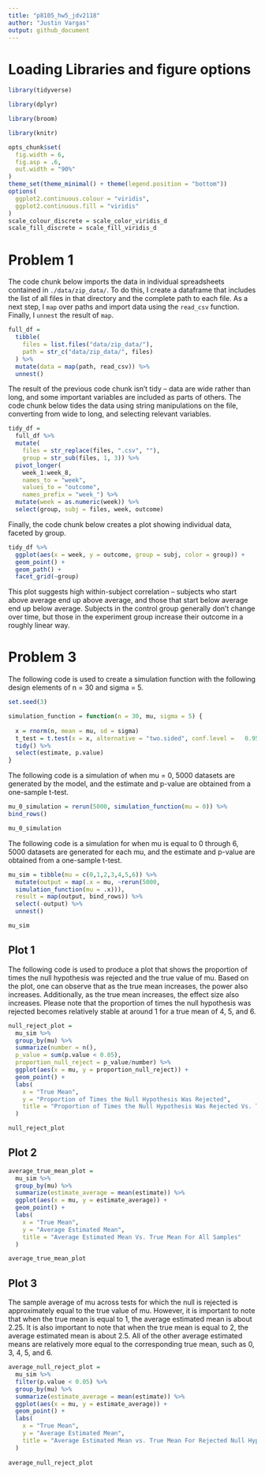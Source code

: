 ```yaml
---
title: "p8105_hw5_jdv2118"
author: "Justin Vargas"
output: github_document
---
```

# Loading Libraries and figure options

```r

library(tidyverse)

library(dplyr)

library(broom)

library(knitr)

opts_chunk$set(
  fig.width = 6,
  fig.asp = .6,
  out.width = "90%"
)
theme_set(theme_minimal() + theme(legend.position = "bottom"))
options(
  ggplot2.continuous.colour = "viridis",
  ggplot2.continuous.fill = "viridis"
)
scale_colour_discrete = scale_color_viridis_d
scale_fill_discrete = scale_fill_viridis_d
```

# Problem 1

The code chunk below imports the data in individual spreadsheets contained in `./data/zip_data/`. To do this, I create a dataframe that includes the list of all files in that directory and the complete path to each file. As a next step, I `map` over paths and import data using the `read_csv` function. Finally, I `unnest` the result of `map`.

```r
full_df = 
  tibble(
    files = list.files("data/zip_data/"),
    path = str_c("data/zip_data/", files)
  ) %>% 
  mutate(data = map(path, read_csv)) %>% 
  unnest()
```

The result of the previous code chunk isn't tidy -- data are wide rather than long, and some important variables are included as parts of others. The code chunk below tides the data using string manipulations on the file, converting from wide to long, and selecting relevant variables. 

```r
tidy_df = 
  full_df %>% 
  mutate(
    files = str_replace(files, ".csv", ""),
    group = str_sub(files, 1, 3)) %>% 
  pivot_longer(
    week_1:week_8,
    names_to = "week",
    values_to = "outcome",
    names_prefix = "week_") %>% 
  mutate(week = as.numeric(week)) %>% 
  select(group, subj = files, week, outcome)
```

Finally, the code chunk below creates a plot showing individual data, faceted by group. 

```r
tidy_df %>% 
  ggplot(aes(x = week, y = outcome, group = subj, color = group)) + 
  geom_point() + 
  geom_path() + 
  facet_grid(~group)
```

This plot suggests high within-subject correlation -- subjects who start above average end up above average, and those that start below average end up below average. Subjects in the control group generally don't change over time, but those in the experiment group increase their outcome in a roughly linear way. 

# Problem 3

The following code is used to create a simulation function with the following design elements of n = 30 and sigma = 5.

```r
set.seed(3)

simulation_function = function(n = 30, mu, sigma = 5) {
  
  x = rnorm(n, mean = mu, sd = sigma)
  t_test = t.test(x = x, alternative = "two.sided", conf.level =   0.95) %>%
  tidy() %>%
  select(estimate, p.value)
} 
```

The following code is a simulation of when mu = 0, 5000 datasets are generated by the model, and the estimate and p-value are obtained from a one-sample t-test.

```r
mu_0_simulation = rerun(5000, simulation_function(mu = 0)) %>%
bind_rows()

mu_0_simulation
```

The following code is a simulation for when mu is equal to 0 through 6, 5000 datasets are generated for each mu, and the estimate and p-value are obtained from a one-sample t-test.

```r
mu_sim = tibble(mu = c(0,1,2,3,4,5,6)) %>%
  mutate(output = map(.x = mu, ~rerun(5000,
  simulation_function(mu = .x))),
  result = map(output, bind_rows)) %>%
  select(-output) %>%
  unnest()

mu_sim
```

## Plot 1

The following code is used to produce a plot that shows the proportion of times the null hypothesis was rejected and the true value of mu.  Based on the plot, one can observe that as the true mean increases, the power also increases.  Additionally, as the true mean increases, the effect size also increases.  Please note that the proportion of times the null hypothesis was rejected becomes relatively stable at around 1 for a true mean of 4, 5, and 6.

```r
null_reject_plot = 
  mu_sim %>%
  group_by(mu) %>%
  summarize(number = n(),
  p_value = sum(p.value < 0.05),
  proportion_null_reject = p_value/number) %>%
  ggplot(aes(x = mu, y = proportion_null_reject)) + 
  geom_point() +
  labs(
    x = "True Mean", 
    y = "Proportion of Times the Null Hypothesis Was Rejected",
    title = "Proportion of Times the Null Hypothesis Was Rejected Vs. True Mean"
  )

null_reject_plot
```

## Plot 2

```r
average_true_mean_plot = 
  mu_sim %>%
  group_by(mu) %>%
  summarize(estimate_average = mean(estimate)) %>%
  ggplot(aes(x = mu, y = estimate_average)) + 
  geom_point() +
  labs(
    x = "True Mean", 
    y = "Average Estimated Mean", 
    title = "Average Estimated Mean Vs. True Mean For All Samples"
  )

average_true_mean_plot 
```

## Plot 3

The sample average of mu across tests for which the null is rejected is approximately equal to the true value of mu.  However, it is important to note that when the true mean is equal to 1, the average estimated mean is about 2.25.  It is also important to note that when the true mean is equal to 2, the average estimated mean is about 2.5.  All of the other average estimated means are relatively more equal to the corresponding true mean, such as 0, 3, 4, 5, and 6.

```r
average_null_reject_plot =
  mu_sim %>%
  filter(p.value < 0.05) %>%
  group_by(mu) %>%
  summarize(estimate_average = mean(estimate)) %>%
  ggplot(aes(x = mu, y = estimate_average)) + 
  geom_point() +
  labs(
    x = "True Mean", 
    y = "Average Estimated Mean",
    title = "Average Estimated Mean vs. True Mean For Rejected Null Hypothesis Samples"
  )
  
average_null_reject_plot
```








